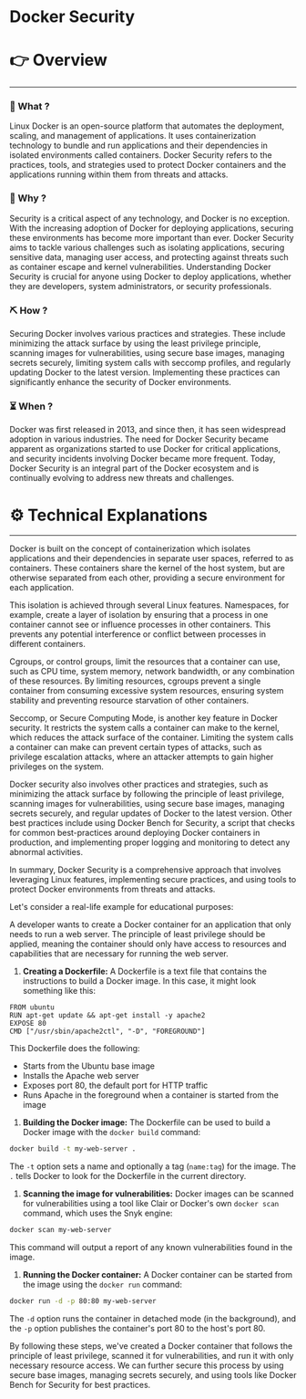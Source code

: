 # Docker Security


# 👉 Overview

---

### 👀 What ?

Linux Docker is an open-source platform that automates the deployment, scaling, and management of applications. It uses containerization technology to bundle and run applications and their dependencies in isolated environments called containers. Docker Security refers to the practices, tools, and strategies used to protect Docker containers and the applications running within them from threats and attacks.


### 🧐 Why ?

Security is a critical aspect of any technology, and Docker is no exception. With the increasing adoption of Docker for deploying applications, securing these environments has become more important than ever. Docker Security aims to tackle various challenges such as isolating applications, securing sensitive data, managing user access, and protecting against threats such as container escape and kernel vulnerabilities. Understanding Docker Security is crucial for anyone using Docker to deploy applications, whether they are developers, system administrators, or security professionals.


### ⛏️ How ?

Securing Docker involves various practices and strategies. These include minimizing the attack surface by using the least privilege principle, scanning images for vulnerabilities, using secure base images, managing secrets securely, limiting system calls with seccomp profiles, and regularly updating Docker to the latest version. Implementing these practices can significantly enhance the security of Docker environments.


### ⏳ When ?

Docker was first released in 2013, and since then, it has seen widespread adoption in various industries. The need for Docker Security became apparent as organizations started to use Docker for critical applications, and security incidents involving Docker became more frequent. Today, Docker Security is an integral part of the Docker ecosystem and is continually evolving to address new threats and challenges.


# ⚙️ Technical Explanations

---

Docker is built on the concept of containerization which isolates applications and their dependencies in separate user spaces, referred to as containers. These containers share the kernel of the host system, but are otherwise separated from each other, providing a secure environment for each application.

This isolation is achieved through several Linux features. Namespaces, for example, create a layer of isolation by ensuring that a process in one container cannot see or influence processes in other containers. This prevents any potential interference or conflict between processes in different containers.

Cgroups, or control groups, limit the resources that a container can use, such as CPU time, system memory, network bandwidth, or any combination of these resources. By limiting resources, cgroups prevent a single container from consuming excessive system resources, ensuring system stability and preventing resource starvation of other containers.

Seccomp, or Secure Computing Mode, is another key feature in Docker security. It restricts the system calls a container can make to the kernel, which reduces the attack surface of the container. Limiting the system calls a container can make can prevent certain types of attacks, such as privilege escalation attacks, where an attacker attempts to gain higher privileges on the system.

Docker security also involves other practices and strategies, such as minimizing the attack surface by following the principle of least privilege, scanning images for vulnerabilities, using secure base images, managing secrets securely, and regular updates of Docker to the latest version. Other best practices include using Docker Bench for Security, a script that checks for common best-practices around deploying Docker containers in production, and implementing proper logging and monitoring to detect any abnormal activities.

In summary, Docker Security is a comprehensive approach that involves leveraging Linux features, implementing secure practices, and using tools to protect Docker environments from threats and attacks.

Let's consider a real-life example for educational purposes:

A developer wants to create a Docker container for an application that only needs to run a web server. The principle of least privilege should be applied, meaning the container should only have access to resources and capabilities that are necessary for running the web server.

1. **Creating a Dockerfile:** A Dockerfile is a text file that contains the instructions to build a Docker image. In this case, it might look something like this:

```
FROM ubuntu
RUN apt-get update && apt-get install -y apache2
EXPOSE 80
CMD ["/usr/sbin/apache2ctl", "-D", "FOREGROUND"]

```

This Dockerfile does the following:

- Starts from the Ubuntu base image
- Installs the Apache web server
- Exposes port 80, the default port for HTTP traffic
- Runs Apache in the foreground when a container is started from the image
1. **Building the Docker image:** The Dockerfile can be used to build a Docker image with the `docker build` command:

```bash
docker build -t my-web-server .

```

The `-t` option sets a name and optionally a tag (`name:tag`) for the image. The `.` tells Docker to look for the Dockerfile in the current directory.

1. **Scanning the image for vulnerabilities:** Docker images can be scanned for vulnerabilities using a tool like Clair or Docker's own `docker scan` command, which uses the Snyk engine:

```bash
docker scan my-web-server

```

This command will output a report of any known vulnerabilities found in the image.

1. **Running the Docker container:** A Docker container can be started from the image using the `docker run` command:

```bash
docker run -d -p 80:80 my-web-server

```

The `-d` option runs the container in detached mode (in the background), and the `-p` option publishes the container's port 80 to the host's port 80.

By following these steps, we've created a Docker container that follows the principle of least privilege, scanned it for vulnerabilities, and run it with only necessary resource access. We can further secure this process by using secure base images, managing secrets securely, and using tools like Docker Bench for Security for best practices.
